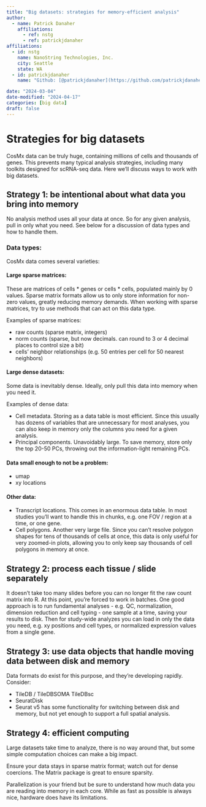```yaml
---
title: "Big datasets: strategies for memory-efficient analysis"
author:
  - name: Patrick Danaher
    affiliations:
      - ref: nstg
      - ref: patrickjdanaher
affiliations:
  - id: nstg
    name: NanoString Technologies, Inc.
    city: Seattle
    state: WA
  - id: patrickjdanaher
    name: "Github: [@patrickjdanaher](https://github.com/patrickjdanaher)"

date: "2024-03-04"
date-modified: "2024-04-17"
categories: [big data]
draft: false
---
```


# Strategies for big datasets

CosMx data can be truly huge, containing millions of cells and thousands of genes. 
This prevents many typical analysis strategies, including many toolkits designed for scRNA-seq data. 
Here we'll discuss ways to work with big datasets.

## Strategy 1: be intentional about what data you bring into memory

No analysis method uses all your data at once. So for any given analysis, pull in only what you need. 
See below for a discussion of data types and how to handle them.

### Data types:

CosMx data comes several varieties:

#### Large sparse matrices:

These are matrices of cells * genes or cells * cells, populated mainly by 0 values. 
Sparse matrix formats allow us to only store information for non-zero values, greatly reducing memory demands.
When working with sparse matrices, try to use methods that can act on this data type. 

Examples of sparse matrices:

- raw counts (sparse matrix, integers)
- norm counts (sparse, but now decimals. can round to 3 or 4 decimal places to control size a bit)
- cells' neighbor relationships (e.g. 50 entries per cell for 50 nearest neighbors)

#### Large dense datasets:
Some data is inevitably dense. Ideally, only pull this data into memory when you need it.

Examples of dense data:

- Cell metadata. Storing as a data table is most efficient. Since this usually has dozens of variables
  that are unnecessary for most analyses, you can also keep in memory only the columns you need for a given analysis. 
- Principal components. Unavoidably large. To save memory, store only the top 20-50 PCs, throwing out the information-light remaining PCs.

#### Data small enough to not be a problem:

- umap
- xy locations

#### Other data:

- Transcript locations. This comes in an enormous data table. In most studies you'll want to handle this in chunks, e.g. one FOV / region at a time, or one gene.
- Cell polygons. Another very large file. Since you can't resolve polygon shapes for tens of thousands of cells at once, this data is only useful for very zoomed-in plots, allowing you to only keep say thousands of cell polygons in memory at once.

## Strategy 2: process each tissue / slide separately

It doesn't take too many slides before you can no longer fit the raw count matrix into R. 
At this point, you're forced to work in batches. 
One good approach is to run fundamental analyses - e.g. QC, normalization, dimension reduction and cell typing - one sample at a time, 
saving your results to disk. 
Then for study-wide analyzes you can load in only the data you need, e.g. xy positions and cell types, or normalized expression values from a single gene.

## Strategy 3: use data objects that handle moving data between disk and memory

Data formats do exist for this purpose, and they're developing rapidly. Consider:

- TileDB / TileDBSOMA  TileDBsc
- SeuratDisk
- Seurat v5 has some functionality for switching between disk and memory, but not yet enough to support a full spatial analysis.

## Strategy 4: efficient computing 

Large datasets take time to analyze, there is no way around that, but some simple computation choices can make a big impact. 

Ensure your data stays in sparse matrix format; watch out for dense coercions. The Matrix package is great to ensure sparsity.  

Parallelization is your friend but be sure to understand how much data you are reading into memory in each core. While as fast as possible is always nice, hardware does have its limitations.  

 

